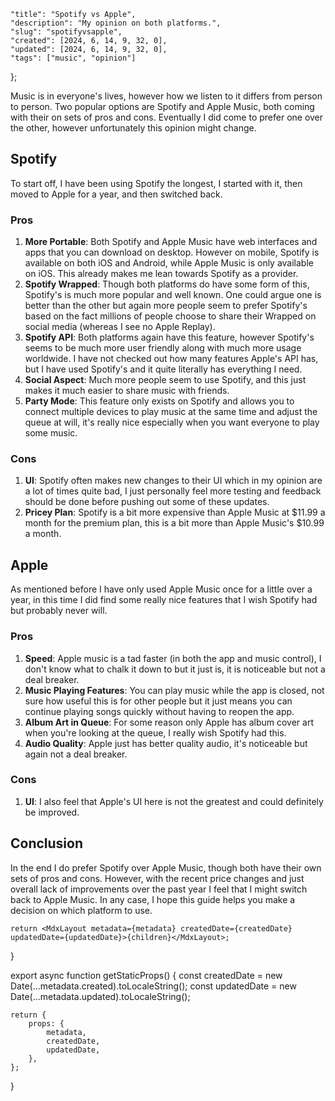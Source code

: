 
    "title": "Spotify vs Apple",
    "description": "My opinion on both platforms.",
    "slug": "spotifyvsapple",
    "created": [2024, 6, 14, 9, 32, 0],
    "updated": [2024, 6, 14, 9, 32, 0],
    "tags": ["music", "opinion"]
};

Music is in everyone's lives, however how we listen to it differs from person to person. Two popular options are Spotify and Apple Music, both coming with their on sets of pros and cons. Eventually I did come to prefer one over the other, however unfortunately this opinion might change.

## Spotify

To start off, I have been using Spotify the longest, I started with it, then moved to Apple for a year, and then switched back.

### Pros

1. **More Portable**: Both Spotify and Apple Music have web interfaces and apps that you can download on desktop. However on mobile, Spotify is available on both iOS and Android, while Apple Music is only available on iOS. This already makes me lean towards Spotify as a provider.
2. **Spotify Wrapped**: Though both platforms do have some form of this, Spotify's is much more popular and well known. One could argue one is better than the other but again more people seem to prefer Spotify's based on the fact millions of people choose to share their Wrapped on social media (whereas I see no Apple Replay).
3. **Spotify API**: Both platforms again have this feature, however Spotify's seems to be much more user friendly along with much more usage worldwide. I have not checked out how many features Apple's API has, but I have used Spotify's and it quite literally has everything I need.
4. **Social Aspect**: Much more people seem to use Spotify, and this just makes it much easier to share music with friends.
5. **Party Mode**: This feature only exists on Spotify and allows you to connect multiple devices to play music at the same time and adjust the queue at will, it's really nice especially when you want everyone to play some music.

### Cons

1. **UI**: Spotify often makes new changes to their UI which in my opinion are a lot of times quite bad, I just personally feel more testing and feedback should be done before pushing out some of these updates.
2. **Pricey Plan**: Spotify is a bit more expensive than Apple Music at $11.99 a month for the premium plan, this is a bit more than Apple Music's $10.99 a month.

## Apple

As mentioned before I have only used Apple Music once for a little over a year, in this time I did find some really nice features that I wish Spotify had but probably never will.

### Pros

1. **Speed**: Apple music is a tad faster (in both the app and music control), I don't know what to chalk it down to but it just is, it is noticeable but not a deal breaker.
2. **Music Playing Features**: You can play music while the app is closed, not sure how useful this is for other people but it just means you can continue playing songs quickly without having to reopen the app.
3. **Album Art in Queue**: For some reason only Apple has album cover art when you're looking at the queue, I really wish Spotify had this.
4. **Audio Quality**: Apple just has better quality audio, it's noticeable but again not a deal breaker.

### Cons

1. **UI**: I also feel that Apple's UI here is not the greatest and could definitely be improved.

## Conclusion

In the end I do prefer Spotify over Apple Music, though both have their own sets of pros and cons. However, with the recent price changes and just overall lack of improvements over the past year I feel that I might switch back to Apple Music. In any case, I hope this guide helps you make a decision on which platform to use.

    return <MdxLayout metadata={metadata} createdDate={createdDate} updatedDate={updatedDate}>{children}</MdxLayout>;
}

export async function getStaticProps() {
    const createdDate = new Date(...metadata.created).toLocaleString();
    const updatedDate = new Date(...metadata.updated).toLocaleString();

    return {
        props: {
            metadata,
            createdDate,
            updatedDate,
        },
    };

}
